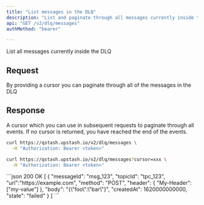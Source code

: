```yaml
---
title: "List messages in the DLQ"
description: "List and paginate through all messages currently inside the DLQ"
api: "GET /v2/dlq/messages"
authMethod: "bearer"

---
```


List all messages currently inside the DLQ

## Request

<ParamField query="cursor" type="string" >
By providing a cursor you can paginate through all of the messages in the DLQ
</ParamField>



## Response



<ResponseField name="cursor" type="string">
  A cursor which you can use in subsequent requests to paginate through all events.
  If no cursor is returned, you have reached the end of the events.
</ResponseField>
  
<ResponseField name="messages" type="Array">
  <Expandable  defaultOpen>
    <Snippet file="qstash-message-type.mdx" />
  </Expandable>
</ResponseField>
  



<RequestExample>

```sh 
curl https://qstash.upstash.io/v2/dlq/messages \
  -H "Authorization: Bearer <token>"
```

```sh with cursor
curl https://qstash.upstash.io/v2/dlq/messages?cursor=xxx \
  -H "Authorization: Bearer <token>"
```



</RequestExample>

<ResponseExample>
```json 200 OK
[
  {
  "messageId": "msg_123",
  "topicId": "tpc_123",
  "url":"https://example.com",
  "method": "POST",
  "header": {
    "My-Header": ["my-value"]
  },
  "body": "{\"foo\":\"bar\"}",
  "createdAt": 1620000000000,
  "state": "failed"
}
]
```

</ResponseExample>
